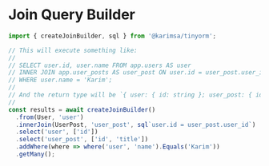 # Join Query Builder

```ts
import { createJoinBuilder, sql } from '@karimsa/tinyorm';

// This will execute something like:
//
// SELECT user.id, user.name FROM app.users AS user
// INNER JOIN app.user_posts AS user_post ON user.id = user_post.user_id
// WHERE user.name = 'Karim';
//
// And the return type will be `{ user: { id: string }; user_post: { id: string; title: string } }[]`.
//
const results = await createJoinBuilder()
  .from(User, 'user')
  .innerJoin(UserPost, 'user_post', sql`user.id = user_post.user_id`)
  .select('user', ['id'])
  .select('user_post', ['id', 'title'])
  .addWhere(where => where('user', 'name').Equals('Karim'))
  .getMany();
```
